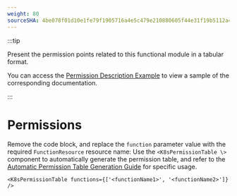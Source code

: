 ```yaml
---
weight: 80
sourceSHA: 4be078f01d10e1fe79f1905716a4e5c479e210880605f44e31f19b5112a48feb
---
```


:::tip

Present the permission points related to this functional module in a tabular format.

You can access the [Permission Description Example](https://product-doc-guide.alauda.cn/template/permissions/example.html) to view a sample of the corresponding documentation.

:::

# Permissions

Remove the code block, and replace the `function` parameter value with the required `FunctionResource` resource name: 
Use the `<K8sPermissionTable \>` component to automatically generate the permission table, and refer to the [Automatic Permission Table Generation Guide](https://product-doc-guide.alauda.cn/guide/auto_gen_permissions.html) for specific usage.

```mdx
<K8sPermissionTable functions={['<functionName1>', '<functionName2>']} />
```
